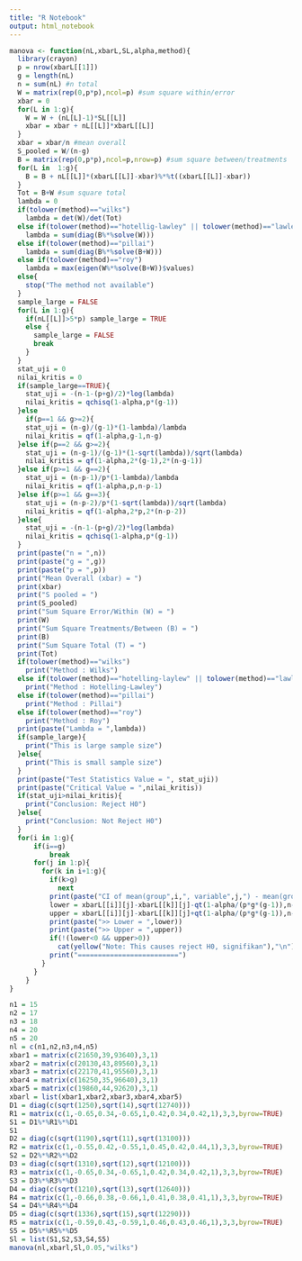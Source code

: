 ---
title: "R Notebook"
output: html_notebook
---

```{r}
manova <- function(nL,xbarL,SL,alpha,method){
  library(crayon)
  p = nrow(xbarL[[1]])
  g = length(nL)
  n = sum(nL) #n total
  W = matrix(rep(0,p*p),ncol=p) #sum square within/error
  xbar = 0 
  for(L in 1:g){
    W = W + (nL[L]-1)*SL[[L]]
    xbar = xbar + nL[[L]]*xbarL[[L]]
  }
  xbar = xbar/n #mean overall
  S_pooled = W/(n-g)
  B = matrix(rep(0,p*p),ncol=p,nrow=p) #sum square between/treatments
  for(L in  1:g){
    B = B + nL[[L]]*(xbarL[[L]]-xbar)%*%t((xbarL[[L]]-xbar))
  }
  Tot = B+W #sum square total
  lambda = 0
  if(tolower(method)=="wilks")
    lambda = det(W)/det(Tot)
  else if(tolower(method)=="hotellig-lawley" || tolower(method)=="lawley-hotelling")
    lambda = sum(diag(B%*%solve(W)))
  else if(tolower(method)=="pillai")
    lambda = sum(diag(B%*%solve(B+W)))
  else if(tolower(method)=="roy")
    lambda = max(eigen(W%*%solve(B+W))$values)
  else{
    stop("The method not available")
  }
  sample_large = FALSE
  for(L in 1:g){
    if(nL[[L]]>5*p) sample_large = TRUE
    else {
      sample_large = FALSE
      break
    }
  }
  stat_uji = 0
  nilai_kritis = 0
  if(sample_large==TRUE){
    stat_uji = -(n-1-(p+g)/2)*log(lambda)
    nilai_kritis = qchisq(1-alpha,p*(g-1))
  }else 
    if(p==1 && g>=2){
    stat_uji = (n-g)/(g-1)*(1-lambda)/lambda
    nilai_kritis = qf(1-alpha,g-1,n-g)
  }else if(p==2 && g>=2){
    stat_uji = (n-g-1)/(g-1)*(1-sqrt(lambda))/sqrt(lambda)
    nilai_kritis = qf(1-alpha,2*(g-1),2*(n-g-1))
  }else if(p>=1 && g==2){
    stat_uji = (n-p-1)/p*(1-lambda)/lambda
    nilai_kritis = qf(1-alpha,p,n-p-1)
  }else if(p>=1 && g==3){
    stat_uji = (n-p-2)/p*(1-sqrt(lambda))/sqrt(lambda)
    nilai_kritis = qf(1-alpha,2*p,2*(n-p-2))
  }else{
    stat_uji = -(n-1-(p+g)/2)*log(lambda)
    nilai_kritis = qchisq(1-alpha,p*(g-1))
  }
  print(paste("n = ",n))
  print(paste("g = ",g))
  print(paste("p = ",p))
  print("Mean Overall (xbar) = ")
  print(xbar)
  print("S pooled = ")
  print(S_pooled)
  print("Sum Square Error/Within (W) = ")
  print(W)
  print("Sum Square Treatments/Between (B) = ")
  print(B)
  print("Sum Square Total (T) = ")
  print(Tot)
  if(tolower(method)=="wilks")
    print("Method : Wilks")
  else if(tolower(method)=="hotelling-laylew" || tolower(method)=="lawley-hotelling")
    print("Method : Hotelling-Lawley")
  else if(tolower(method)=="pillai")
    print("Method : Pillai")
  else if(tolower(method)=="roy")
    print("Method : Roy")
  print(paste("Lambda = ",lambda))
  if(sample_large){
    print("This is large sample size")
  }else{
    print("This is small sample size")
  }
  print(paste("Test Statistics Value = ", stat_uji))
  print(paste("Critical Value = ",nilai_kritis))
  if(stat_uji>nilai_kritis){
    print("Conclusion: Reject H0")
  }else{
    print("Conclusion: Not Reject H0")
  }
  for(i in 1:g){
      if(i==g)
          break
      for(j in 1:p){
        for(k in i+1:g){
          if(k>g)
            next
          print(paste("CI of mean(group",i,", variable",j,") - mean(group",k,", variable",j,")"))
          lower = xbarL[[i]][j]-xbarL[[k]][j]-qt(1-alpha/(p*g*(g-1)),n-g)*sqrt((1/nL[i]+1/nL[k])*W[j,j]/(n-g))
          upper = xbarL[[i]][j]-xbarL[[k]][j]+qt(1-alpha/(p*g*(g-1)),n-g)*sqrt((1/nL[i]+1/nL[k])*W[j,j]/(n-g))
          print(paste(">> Lower = ",lower))
          print(paste(">> Upper = ",upper))
          if(!(lower<0 && upper>0))
            cat(yellow("Note: This causes reject H0, signifikan"),"\n")
          print("=========================")
        }
      }
    }
}
```

```{r}
n1 = 15
n2 = 17
n3 = 18
n4 = 20
n5 = 20
nl = c(n1,n2,n3,n4,n5)
xbar1 = matrix(c(21650,39,93640),3,1)
xbar2 = matrix(c(20130,43,89560),3,1)
xbar3 = matrix(c(22170,41,95560),3,1)
xbar4 = matrix(c(16250,35,96640),3,1)
xbar5 = matrix(c(19860,44,92620),3,1)
xbarl = list(xbar1,xbar2,xbar3,xbar4,xbar5)
D1 = diag(c(sqrt(1250),sqrt(14),sqrt(12740)))
R1 = matrix(c(1,-0.65,0.34,-0.65,1,0.42,0.34,0.42,1),3,3,byrow=TRUE)
S1 = D1%*%R1%*%D1
S1
D2 = diag(c(sqrt(1190),sqrt(11),sqrt(13100)))
R2 = matrix(c(1,-0.55,0.42,-0.55,1,0.45,0.42,0.44,1),3,3,byrow=TRUE)
S2 = D2%*%R2%*%D2
D3 = diag(c(sqrt(1310),sqrt(12),sqrt(12100)))
R3 = matrix(c(1,-0.65,0.34,-0.65,1,0.42,0.34,0.42,1),3,3,byrow=TRUE)
S3 = D3%*%R3%*%D3
D4 = diag(c(sqrt(1210),sqrt(13),sqrt(12640)))
R4 = matrix(c(1,-0.66,0.38,-0.66,1,0.41,0.38,0.41,1),3,3,byrow=TRUE)
S4 = D4%*%R4%*%D4
D5 = diag(c(sqrt(1336),sqrt(15),sqrt(12290)))
R5 = matrix(c(1,-0.59,0.43,-0.59,1,0.46,0.43,0.46,1),3,3,byrow=TRUE)
S5 = D5%*%R5%*%D5
Sl = list(S1,S2,S3,S4,S5)
manova(nl,xbarl,Sl,0.05,"wilks")
```

